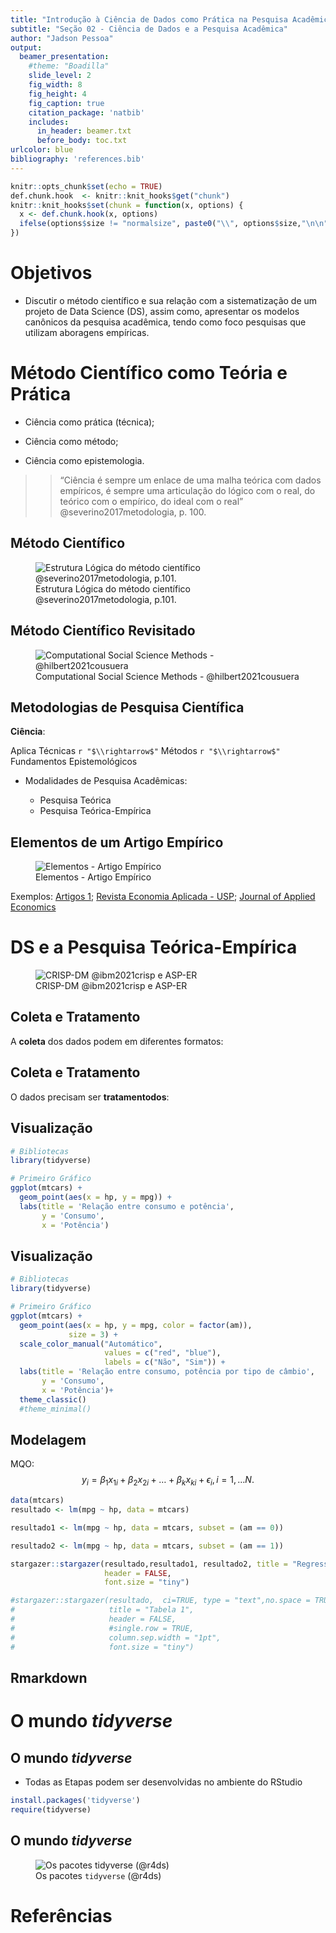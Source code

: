 ```yaml
---
title: "Introdução à Ciência de Dados como Prática na Pesquisa Acadêmica"
subtitle: "Seção 02 - Ciência de Dados e a Pesquisa Acadêmica"
author: "Jadson Pessoa"
output: 
  beamer_presentation:
    #theme: "Boadilla"
    slide_level: 2
    fig_width: 8
    fig_height: 4
    fig_caption: true
    citation_package: 'natbib'
    includes:
      in_header: beamer.txt
      before_body: toc.txt
urlcolor: blue 
bibliography: 'references.bib'
---
```


```r
knitr::opts_chunk$set(echo = TRUE)
def.chunk.hook  <- knitr::knit_hooks$get("chunk")
knitr::knit_hooks$set(chunk = function(x, options) {
  x <- def.chunk.hook(x, options)
  ifelse(options$size != "normalsize", paste0("\\", options$size,"\n\n", x, "\n\n \\normalsize"), x)
})

```



# Objetivos

- Discutir o método científico e sua relação com a sistematização de um projeto de Data Science (DS), assim como, apresentar os modelos canônicos da pesquisa acadêmica, tendo como foco pesquisas que utilizam aboragens empíricas.

# Método Científico como Teória e Prática

- Ciência como prática (técnica);
\bigskip

- Ciência como método;
\bigskip

- Ciência como epistemologia.
    
\bigskip

>> "Ciência é sempre um enlace de uma malha teórica com dados empíricos, é sempre uma articulação do lógico com o real, do teórico com o empírico, do ideal com o real" @severino2017metodologia, p. 100.

## Método Científico

![Estrutura Lógica do método científico @severino2017metodologia, p.101.](imagens/metodo-cientifico.png)

## Método Científico Revisitado

![Computational Social Science Methods -  @hilbert2021cousuera ](imagens/metodo-Cientifico-revisitado.png)


## Metodologias de Pesquisa Científica

**Ciência**: 

Aplica Técnicas `r "$\\rightarrow$"` Métodos `r "$\\rightarrow$"` Fundamentos Epistemológicos
\bigskip


- Modalidades de Pesquisa Acadêmicas:
  
  \bigskip
  - Pesquisa Teórica
  
  \bigskip
  - Pesquisa Teórica-Empírica



## Elementos de um Artigo Empírico

![Elementos - Artigo Empírico](imagens/elementos-artigo-empirico.png)


Exemplos: [Artigos 1](ArtigosExemplos/artigo1.pdf); [Revista Economia Aplicada - USP](https://www.revistas.usp.br/ecoa); [Journal of Applied Economics](https://www.tandfonline.com/toc/recs20/current)


# DS e a Pesquisa Teórica-Empírica

![CRISP-DM @ibm2021crisp e ASP-ER](imagens/crsip-asp.png)


## Coleta e Tratamento

A **coleta** dos dados podem em diferentes formatos:

\bigskip

```{=tex}
\begin{itemize}

  \item Excel;
  
  \item XML;
  
  \item JSON;
  
  \item txt;
  
  \item HTML;
  
  \item MySQL;
  
  \item Formatos proprietários (Stata, Minitab, SPSS, SAS, etc).

\end{itemize}
```

## Coleta e Tratamento

O dados precisam ser **tratamentodos**:

\bigskip

```{=tex}
\begin{itemize}

  \item Limpeza de dados; \smallskip
  
  \item Tratamento de \emph{missing values} ou NA;\smallskip
  
  \item Construção de números índices; \smallskip
  
  \item Deflacionar valores correntes; \smallskip
  
  \item Obtenção de taxas de crescimento; \smallskip
  
  \item Tratando tendências; \smallskip
  
  \item Dessazonalização; \smallskip
  
  \item Subconjuntos (\emph{subsetting}); \smallskip
  
  \item Classificação; \smallskip
  
  \item Utilização de \emph{lags}. 
  
\end{itemize}
```


## Visualização


```r
# Bibliotecas
library(tidyverse)

# Primeiro Gráfico
ggplot(mtcars) +
  geom_point(aes(x = hp, y = mpg)) +
  labs(title = 'Relação entre consumo e potência',
       y = 'Consumo',
       x = 'Potência')
```

## Visualização

```r
# Bibliotecas
library(tidyverse)

# Primeiro Gráfico
ggplot(mtcars) +
  geom_point(aes(x = hp, y = mpg, color = factor(am)),
             size = 3) +
  scale_color_manual("Automático",
                     values = c("red", "blue"),
                     labels = c("Não", "Sim")) +
  labs(title = 'Relação entre consumo, potência por tipo de câmbio',
       y = 'Consumo',
       x = 'Potência')+
  theme_classic()
  #theme_minimal()
```


## Modelagem

MQO:
$$
y_i = \beta_{1}x_{1i} + \beta_{2}x_{2i} + \dots + \beta_{k}x_{ki} + \epsilon_i, i = 1, \dots N.
$$


```r
data(mtcars)
resultado <- lm(mpg ~ hp, data = mtcars)

resultado1 <- lm(mpg ~ hp, data = mtcars, subset = (am == 0))

resultado2 <- lm(mpg ~ hp, data = mtcars, subset = (am == 1))

stargazer::stargazer(resultado,resultado1, resultado2, title = "Regressão por MQO", 
                     header = FALSE,
                     font.size = "tiny")

#stargazer::stargazer(resultado,  ci=TRUE, type = "text",no.space = TRUE, 
#                     title = "Tabela 1",
#                     header = FALSE,
#                     #single.row = TRUE,
#                     column.sep.width = "1pt",
#                     font.size = "tiny")


```


## Rmarkdown

# O mundo *tidyverse*

## O mundo *tidyverse*

- Todas as Etapas podem ser desenvolvidas no ambiente do RStudio

```r

install.packages('tidyverse')
require(tidyverse)

```

## O mundo *tidyverse*

![Os pacotes `tidyverse` (@r4ds)](imagens/tidyverse.png)

# Referências
